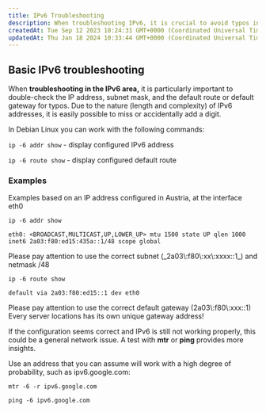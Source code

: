 ```yaml
---
title: IPv6 Troubleshooting
description: When troubleshooting IPv6, it is crucial to avoid typos in IP addresses, subnet masks, and default routes or gateways due to the length and complexity of IPv6 addresses.
createdAt: Tue Sep 12 2023 10:24:31 GMT+0000 (Coordinated Universal Time)
updatedAt: Thu Jan 18 2024 10:33:44 GMT+0000 (Coordinated Universal Time)
---
```


## Basic IPv6 troubleshooting

When **troubleshooting in the IPv6 area,** it is particularly important to double-check the IP address, subnet mask, and the default route or default gateway for typos. Due to the nature (length and complexity) of IPv6 addresses, it is easily possible to miss or accidentally add a digit.

In Debian Linux you can work with the following commands:

`ip -6 addr show` - display configured IPv6 address

`ip -6 route show` - display configured default route

### Examples

Examples based on an IP address configured in Austria, at the interface eth0

```shell
ip -6 addr show

eth0: <BROADCAST,MULTICAST,UP,LOWER_UP> mtu 1500 state UP qlen 1000 inet6 2a03:f80:ed15:435a::1/48 scope global

```

<Note>
  Please pay attention to use the correct subnet (_2a03\:f80\:xx\:xxxx::1_) and
  netmask /48
</Note>

```shell
ip -6 route show

default via 2a03:f80:ed15::1 dev eth0

```

<Note>
  Please pay attention to use the correct default gateway (2a03\:f80\:xxx::1)
  Every server locations has its own unique gateway address!
</Note>

If the configuration seems correct and IPv6 is still not working properly, this could be a general network issue. A test with **mtr** or **ping** provides more insights.

Use an address that you can assume will work with a high degree of probability, such as ipv6.google.com:

`mtr -6 -r ipv6.google.com`

`ping -6 ipv6.google.com`
